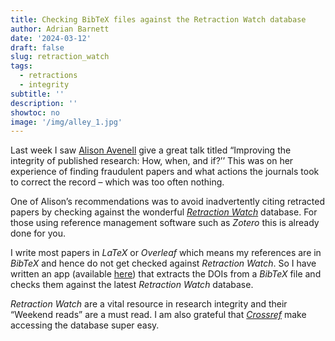 ```yaml
---
title: Checking BibTeX files against the Retraction Watch database
author: Adrian Barnett
date: '2024-03-12'
draft: false
slug: retraction_watch
tags:
  - retractions
  - integrity
subtitle: ''
description: ''
showtoc: no
image: '/img/alley_1.jpg'
---
```


Last week I saw [Alison Avenell](https://www.abdn.ac.uk/people/a.avenell) give a great talk titled "Improving the integrity of published research: How, when, and if?’’ This was on her experience of finding fraudulent papers and what actions the journals took to correct the record -- which was too often nothing. 

One of Alison's recommendations was to avoid inadvertently citing retracted papers by checking against the wonderful [*Retraction Watch*](https://retractionwatch.com/) database. For those using reference management software such as *Zotero* this is already done for you.

I write most papers in *LaTeX* or *Overleaf* which means my references are in *BibTeX* and hence do not get checked against *Retraction Watch*. So I have written an app (available [here](https://aushsi.shinyapps.io/retraction_watch_bib/)) that extracts the DOIs from a *BibTeX* file and checks them against the latest *Retraction Watch* database.

*Retraction Watch* are a vital resource in research integrity and their "Weekend reads" are a must read. I am also grateful that [*Crossref*](https://www.crossref.org/) make accessing the database super easy.
